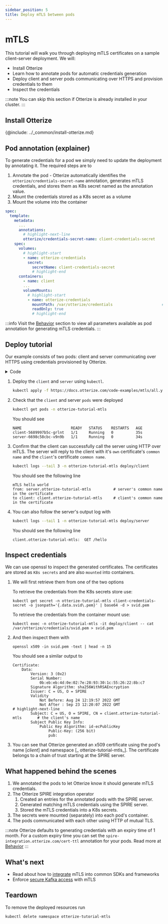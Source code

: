 ```yaml
---
sidebar_position: 5
title: Deploy mTLS between pods
---
```


# mTLS

This tutorial will walk you through deploying mTLS certificates on a sample client-server deployment.
We will:

- Install Otterize
- Learn how to annotate pods for automatic credentials generation
- Deploy client and server pods communicating over HTTPS and provision credentials to them
- Inspect the credentials

:::note
You can skip this section if Otterize is already installed in your cluster.
:::

## Install Otterize
{@include: ../_common/install-otterize.md}

## Pod annotation  (explainer)

To generate credentials for a pod we simply need to update the deployment by annotating it.
The required steps are to

1. Annotate the pod - Otterize automatically identifies the `otterize/credentials-secret-name` annotation, generates
   mTLS credentials, and stores them as K8s secret named as the annotation value.
2. Mount the credentials stored as a K8s secret as a volume
3. Mount the volume into the container

```yaml
spec:
  template:
    metadata:
      ...
      annotations:
        # highlight-next-line
        otterize/credentials-secret-name: client-credentials-secret       # 1 Generate credentials
    spec:
      volumes:
        # highlight-start
        - name: otterize-credentials
          secret:
            secretName: client-credentials-secret                      # 2 Mount credentials as a volume
            # highlight-end
      containers:
        - name: client
        ...
        volumeMounts:
          # highlight-start
          - name: otterize-credentials
            mountPath: /var/otterize/credentials                      # 3 Mount volume into container 
            readOnly: true
            # highlight-end
```

:::info
Visit the [Behavior](/documentation/credential-operator/behavior) section to view all parameters available as pod
annotation for generating mTLS credentials.
:::

## Deploy tutorial

Our example consists of two pods: client and server communicating over HTTPS using credentials
provisioned by Otterize.
<details>
<summary>Code</summary>
<Tabs>
<TabItem value="client.js" label="client.js" default>

   ```js
   const fs = require('fs');
const https = require('https');

const options = {
    hostname: 'server.otterize-tutorial-mtls',
    port: 443,
    path: '/hello',
    method: 'GET',
    cert: fs.readFileSync('/var/otterize/credentials/svid.pem'),
    key: fs.readFileSync('/var/otterize/credentials/key.pem'),
    ca: fs.readFileSync('/var/otterize/credentials/bundle.pem')
}

const req = https.request(
    options,
    res => {
        res.on('data', function (data) {
            console.log(data.toString())
        });
    }
);

req.end();
   ```

</TabItem>
<TabItem value="server.js" label="server.js" default>

   ```js
   const https = require(`https`);
const fs = require(`fs`);

const options = {
    key: fs.readFileSync('/var/otterize/credentials/key.pem'),
    cert: fs.readFileSync('/var/otterize/credentials/svid.pem'),
    ca: fs.readFileSync('/var/otterize/credentials/bundle.pem'),
    requestCert: true
};

https.createServer(options, (req, res) => {
    console.log(req.method + " " + req.url);
    if (req.url === '/hello') {
        res.writeHead(200);
        res.end(`Hello world mTLS`);
    } else {
        res.end();
    }
}).listen(443);
   ```

</TabItem>
</Tabs>
</details>

1. Deploy the `client` and `server` using `kubectl`.
   ```bash
   kubectl apply -f https://docs.otterize.com/code-examples/mtls/all.yaml
   ```
2. Check that the `client` and server `pods` were deployed
   ```bash
   kubectl get pods -n otterize-tutorial-mtls
   ```
   You should see
   ```
   NAME                      READY   STATUS    RESTARTS   AGE
   client-5689997b5c-grlnt   1/1     Running   0          35s
   server-6698c58cbc-v9n9b   1/1     Running   0          34s
   ```
3. Confirm that the client can successfully call the server using HTTP over mTLS. The server will reply to the client
   with it's `own` certificate's `common name` and the `client`'s certificate `common name`.

   ```bash
   kubectl logs --tail 3 -n otterize-tutorial-mtls deploy/client
   ```

   You should see the following line

   ```shell
   mTLS hello world
   from: server.otterize-tutorial-mtls          # server's common name in the certificate
   to client: client.otterize-tutorial-mtls     # client's common name in the certificate
   ```
4. You can also follow the server's output log with
   ```bash
   kubectl logs --tail 1 -n otterize-tutorial-mtls deploy/server
   ```

   You should see the following line

   ```shell
   client.otterize-tutorial-mtls:  GET /hello
   ```

## Inspect credentials

We can use openssl to inspect the generated certificates. The certificates are stored as `K8s secrets` and are also
`mounted` into containers.

1. We will first retrieve them from one of the two options

   <Tabs>
     <TabItem value="secret-direct" label="K8s secret" default>
   To retrieve the credentials from the K8s secrets store use:

   ```shell
   kubectl get secret -n otterize-tutorial-mtls client-credentials-secret -o jsonpath='{.data.svid\.pem}' | base64 -d > svid.pem
   ```
   </TabItem>
   <TabItem value="secret-pod" label="K8s pod mount" default>
   To retrieve the credentials from the container mount use:

   ```shell
   kubectl exec -n otterize-tutorial-mtls -it deploy/client -- cat /var/otterize/credentials/svid.pem > svid.pem
   ```

   </TabItem>
   </Tabs>

2. And then inspect them with

   ```shell
   openssl x509 -in svid.pem -text | head -n 15
   ```
   You should see a similar output to
   ```x509
   Certificate:
       Data:
           Version: 3 (0x2)
           Serial Number:
               0b:eb:eb:4d:0e:02:7e:28:93:30:1c:55:26:22:8b:c7
           Signature Algorithm: sha256WithRSAEncryption
           Issuer: C = US, O = SPIRE
           Validity
               Not Before: Aug 24 12:19:57 2022 GMT
               Not After : Sep 23 12:20:07 2022 GMT
   # highlight-next-line
           Subject: C = US, O = SPIRE, CN = client.otterize-tutorial-mtls       # the client's name
           Subject Public Key Info:
               Public Key Algorithm: id-ecPublicKey
                   Public-Key: (256 bit)
                   pub:
   ```

3. You can see that Otterize generated an x509 certificate using the pod's name [_client_] and namespace [_
   otterize-tutorial-mtls_].
   The certificate belongs to a chain of trust starting at the SPIRE server.

## What happened behind the scenes

1. We annotated the pods to let Otterize know it should generate mTLS credentials.
2. The Otterize SPIRE integration operator
    1. Created an entries for the annotated pods with the SPIRE server.
    2. Generated matching mTLS credentials using the SPIRE server.
    3. Stored the mTLS credentials into a K8s secrets.
3. The secrets were mounted (separately) into each pod's container.
4. The pods communicated with each other using HTTP of mutual TLS.

:::note
Otterize defaults to generating credentials with an expiry time of 1 month. For a custom expiry
time you can set the `spire-integration.otterize.com/cert-ttl` annotation for your pods. Read more at [Behavior](/documentation/components/behavior)
:::

## What's next

- Read about how to [integrate](/documentation/sdk-integration/credential-sdk-integration) mTLS into common SDKs and
  frameworks
- Enforce [secure Kafka access](/documentation/getting-started/kafka-mtls) with mTLS

## Teardown

To remove the deployed resources run

```bash
kubectl delete namespace otterize-tutorial-mtls
```